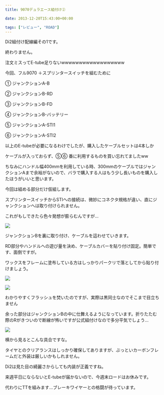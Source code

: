 ---
title: 9070デュラエース組付け②

date: 2013-12-20T15:43:00+00:00

tags: ["レビュー", "ROAD"]
---

Di2組付け配線編その1です。

終わりません。

注文ミスってE-tube足りないwwwwwwwwwwwwwwwwww

今回、フル9070 ＋スプリンタースイッチを組むために

① ジャンクションA-B

② ジャンクションB-RD

③ ジャンクションB-FD

④ ジャンクションB-バッテリー

⑤ ジャンクションA-STI1

⑥ ジャンクションA-STI2

以上のE-tubeが必要になるわけでしたが、購入したケーブルセットは4本しか

ケーブルが入っておらず、⑤⑥ 番に利用するものを買い忘れてましたww

ちなみにハンドル幅400mmを利用している時、300mmのケーブルではジャンクションAまで余裕がないので、バラで購入する人はもう少し長いものを購入したほうがいいと思います。

今回は組める部分だけ仮組します。

スプリンタースイッチからSTIへの接続は、微妙にコネクタ規格が違い、直にジャンクションへは取り付けられません。

これがもしできたら色々発想が膨らむんですが…

![ ](./DSC_4690.jpg)

ジャンクションBを裏に取り付け、ケーブルを這わせていきます。

RD部分やハンドルへの遊び量を決め、ケーブルカバーを貼り付け固定。簡単です、面倒ですが。

ワックスをフレームに塗布している方はしっかりパークリで落としてから貼り付けましょう。

![ ](./DSC_4693.jpg)

![ ](./DSC_4694.jpg)

わかりやすくフラッシュを焚いたのですが、実際は黒同士なのでそこまで目立ちません

余った部分はジャンクションBの中に仕舞えるようになっています。折りたたむ際のRがきついので断線が怖いですが公式組付けなので多分平気でしょう…

![ ](./DSC_4692.jpg)

横から見るとこんな具合ですな。

タイヤとのクリアランスはしっかり確保してありますが、ぶっといカーボンフレームだと外装は厳しいかもしれません。

Di2は見た目の綺麗さからしても内装が正義ですね。

来週平日にならないとE-tubeが届かないので、今週末ロードはお休みです。

代わりにTTを組みます…ブレーキワイヤーとの格闘が待っています。
